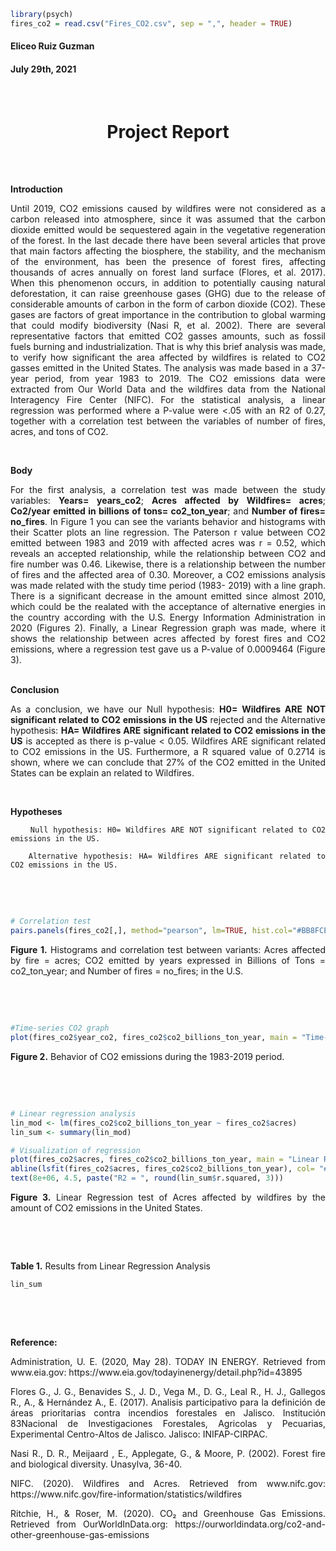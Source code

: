 ```{r echo=FALSE}

library(psych)
fires_co2 = read.csv("Fires_CO2.csv", sep = ",", header = TRUE)
```

#### **Eliceo Ruiz Guzman**

#### **July 29th, 2021**
<br>
<center> <h1>Project Report</h1> </center>
</br>


<br>
**Introduction**

Until 2019, CO2 emissions caused by wildfires were not considered as a carbon released into atmosphere, since it was assumed that the carbon dioxide emitted would be sequestered again in the vegetative regeneration of the forest.  In the last decade there have been several articles that prove that main factors affecting the biosphere, the stability, and the mechanism of the environment, has been the presence of forest fires, affecting thousands of acres annually on forest land surface (Flores, et al. 2017). When this phenomenon occurs, in addition to potentially causing natural deforestation, it can raise greenhouse gases (GHG) due to the release of considerable amounts of carbon in the form of carbon dioxide (CO2). These gases are factors of great importance in the contribution to global warming that could modify biodiversity (Nasi R, et al. 2002). There are several representative factors that emitted CO2 gasses amounts, such as fossil fuels burning and industrialization. That is why this brief analysis was made, to verify how significant the area affected by wildfires is related to CO2 gasses emitted in the United States. The analysis was made based in a 37-year period, from year 1983 to 2019. The CO2 emissions data were extracted from Our World Data and the wildfires data from the National Interagency Fire Center (NIFC). For the statistical analysis, a linear regression was performed where a P-value were <.05 with an R2 of 0.27, together with a correlation test between the variables of number of fires, acres, and tons of CO2.
<style>
body {
text-align: justify}
</style>
</br>


**Body**

For the first analysis, a correlation test was made between the study variables: **Years= years_co2**; **Acres affected by Wildfires= acres**; **Co2/year emitted in billions of tons= co2_ton_year**; and **Number of fires= no_fires**. In Figure 1 you can see the variants behavior and histograms with their Scatter plots an line regression. The Paterson r value between CO2 emitted between 1983 and 2019 with affected acres was r = 0.52, which reveals an accepted relationship, while the relationship between CO2 and fire number was 0.46. Likewise, there is a relationship between the number of fires and the affected area of 0.30. Moreover, a CO2 emissions analysis was made related with the study time period (1983- 2019) with a line graph. There is a significant decrease in the amount emitted since almost 2010, which could be the realated with the acceptance of alternative energies in the country  according with the U.S. Energy Information Administration in 2020 (Figures 2). Finally, a Linear Regression graph was made, where it shows the relationship between acres affected by forest fires and CO2 emissions, where a regression test gave us a P-value of 0.0009464 (Figure 3).
</br>
<br>


**Conclusion**

As a conclusion, we have our Null hypothesis: **H0= Wildfires ARE NOT significant related to CO2 emissions in the US** rejected and the Alternative hypothesis: **HA= Wildfires ARE significant related to CO2 emissions in the US** is accepted as there is p-value < 0.05. Wildfires ARE significant related to CO2 emissions in the US. Furthermore, a R squared value of 0.2714 is shown, where we can conclude that 27% of the CO2 emitted in the United States can be explain an related to Wildfires.
<style>
body {
text-align: justify}
</style>
</br>



**Hypotheses** 

        Null hypothesis: H0= Wildfires ARE NOT significant related to CO2 emissions in the US.

       Alternative hypothesis: HA= Wildfires ARE significant related to CO2 emissions in the US.
<br>
<p>
</p>
</br>

```{r echo=FALSE}
# Correlation test
pairs.panels(fires_co2[,], method="pearson", lm=TRUE, hist.col="#BB8FCE", main= "Correlation test between variables")
```

**Figure 1.** Histograms and correlation test between variants: Acres affected by fire = acres; CO2 emitted by years expressed in Billions of Tons = co2_ton_year; and Number of fires = no_fires; in the U.S.
<br>
<p>
</p>
</br>

<br>
<p>

```{r echo=FALSE}
#Time-series CO2 graph
plot(fires_co2$year_co2, fires_co2$co2_billions_ton_year, main = "Time-series of Co2 behavior", xlab="Year", ylab="Co2 emossions ton/year", type="l",lwd=2, col="#154360", frame.plot = FALSE)
```

**Figure 2.** Behavior of CO2 emissions during the 1983-2019 period.
<br>
<p>
</p>
</br>

<br>
<p>

```{r echo=FALSE}
# Linear regression analysis
lin_mod <- lm(fires_co2$co2_billions_ton_year ~ fires_co2$acres)
lin_sum <- summary(lin_mod)
```


```{r echo=FALSE}
# Visualization of regression
plot(fires_co2$acres, fires_co2$co2_billions_ton_year, main = "Linear Regression Test", xlab="Acres", ylab="Co2 emossions ton/year", col="#154360", pch=16)
abline(lsfit(fires_co2$acres, fires_co2$co2_billions_ton_year), col= "#D35400", lwd=2)
text(8e+06, 4.5, paste("R2 = ", round(lin_sum$r.squared, 3)))
```

**Figure 3.** Linear Regression test of Acres affected by wildfires by the amount of CO2 emissions in the United States.
<br>
<p>
</p>
</br>



<br>
<p>
**Table 1.** Results from Linear Regression Analysis

```{r echo=FALSE}
lin_sum

```

<br>
<p>
</p>
</br>


**Reference:**

Administration, U. E. (2020, May 28). TODAY IN ENERGY. Retrieved from www.eia.gov: https://www.eia.gov/todayinenergy/detail.php?id=43895

Flores G., J. G., Benavides S., J. D., Vega M., D. G., Leal R., H. J., Gallegos R., A., & Hernández A., E. (2017). Analisis participativo para la definición de áreas prioritarias contra incendios forestales en Jalisco. Institución 83Nacional de Investigaciones Forestales, Agricolas y Pecuarias, Experimental Centro-Altos de Jalisco. Jalisco: INIFAP-CIRPAC.

Nasi R., D. R., Meijaard , E., Applegate, G., & Moore, P. (2002). Forest fire and biological diversity. Unasylva, 36-40. 

NIFC. (2020). Wildfires and Acres. Retrieved from www.nifc.gov: https://www.nifc.gov/fire-information/statistics/wildfires 

Ritchie, H., & Roser, M. (2020). CO₂ and Greenhouse Gas Emissions. Retrieved from OurWorldInData.org: https://ourworldindata.org/co2-and-other-greenhouse-gas-emissions

